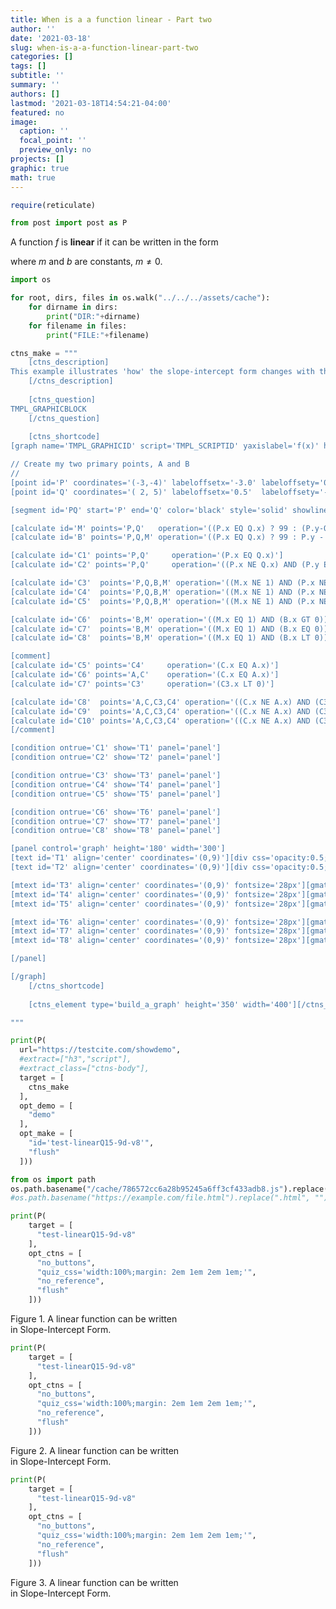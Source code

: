 ```yaml
---
title: When is a a function linear - Part two
author: ''
date: '2021-03-18'
slug: when-is-a-a-function-linear-part-two
categories: []
tags: []
subtitle: ''
summary: ''
authors: []
lastmod: '2021-03-18T14:54:21-04:00'
featured: no
image:
  caption: ''
  focal_point: ''
  preview_only: no
projects: []
graphic: true
math: true
---
```

```r
require(reticulate)
```

```python
from post import post as P
```

A function $f$ is **linear** if it can be written in the form

\begin{equation}
f(x)=mx+b
\end{equation}

where $m$ and $b$ are constants, $m \ne 0.$

```python
import os

for root, dirs, files in os.walk("../../../assets/cache"):
    for dirname in dirs:
        print("DIR:"+dirname)
    for filename in files:
        print("FILE:"+filename)
```

```python
ctns_make = """
    [ctns_description]
This example illustrates 'how' the slope-intercept form changes with the graph of the line.
    [/ctns_description]
    
    [ctns_question]
TMPL_GRAPHICBLOCK
    [/ctns_question]
   
    [ctns_shortcode]
[graph name='TMPL_GRAPHICID' script='TMPL_SCRIPTID' yaxislabel='f(x)' height='300' width='300' yaxislabel_ycoord='9.5' xaxislabel_xcoord='8.75' boundingbox='-6,6,6,-6']

// Create my two primary points, A and B
//
[point id='P' coordinates='(-3,-4)' labeloffsetx='-3.0' labeloffsety='0.5' showpoint='true' showlabel='false' showcoordinates='false' animate='true']
[point id='Q' coordinates='( 2, 5)' labeloffsetx='0.5'  labeloffsety='-0.5' showpoint='true' showlabel='false' showcoordinates='false' animate='true']

[segment id='PQ' start='P' end='Q' color='black' style='solid' showline='true']

[calculate id='M' points='P,Q'   operation='((P.x EQ Q.x) ? 99 : (P.y-Q.y)/(P.x-Q.x))']
[calculate id='B' points='P,Q,M' operation='((P.x EQ Q.x) ? 99 : P.y - M.x*P.x)']

[calculate id='C1' points='P,Q'     operation='(P.x EQ Q.x)']
[calculate id='C2' points='P,Q'     operation='((P.x NE Q.x) AND (P.y EQ Q.y))']

[calculate id='C3'  points='P,Q,B,M' operation='((M.x NE 1) AND (P.x NE Q.x) AND (P.y NE Q.y) AND (B.x GT 0))']
[calculate id='C4'  points='P,Q,B,M' operation='((M.x NE 1) AND (P.x NE Q.x) AND (P.y NE Q.y) AND (B.x EQ 0))']
[calculate id='C5'  points='P,Q,B,M' operation='((M.x NE 1) AND (P.x NE Q.x) AND (P.y NE Q.y) AND (B.x LT 0))']

[calculate id='C6'  points='B,M' operation='((M.x EQ 1) AND (B.x GT 0))']
[calculate id='C7'  points='B,M' operation='((M.x EQ 1) AND (B.x EQ 0))']
[calculate id='C8'  points='B,M' operation='((M.x EQ 1) AND (B.x LT 0))']

[comment]
[calculate id='C5' points='C4'     operation='(C.x EQ A.x)']
[calculate id='C6' points='A,C'    operation='(C.x EQ A.x)']
[calculate id='C7' points='C3'     operation='(C3.x LT 0)']

[calculate id='C8'  points='A,C,C3,C4' operation='((C.x NE A.x) AND (C3.x NE 0) AND (C4.x GT 0))']
[calculate id='C9'  points='A,C,C3,C4' operation='((C.x NE A.x) AND (C3.x NE 0) AND (C4.x EQ 0))']
[calculate id='C10' points='A,C,C3,C4' operation='((C.x NE A.x) AND (C3.x NE 0) AND (C4.x LT 0))']
[/comment]

[condition ontrue='C1' show='T1' panel='panel']
[condition ontrue='C2' show='T2' panel='panel']

[condition ontrue='C3' show='T3' panel='panel']
[condition ontrue='C4' show='T4' panel='panel']
[condition ontrue='C5' show='T5' panel='panel']

[condition ontrue='C6' show='T6' panel='panel']
[condition ontrue='C7' show='T7' panel='panel']
[condition ontrue='C8' show='T8' panel='panel']

[panel control='graph' height='180' width='300']
[text id='T1' align='center' coordinates='(0,9)'][div css='opacity:0.5;' b bg='white' sz='150%']Not a function[/div][/text]
[text id='T2' align='center' coordinates='(0,9)'][div css='opacity:0.5;' b bg='white' sz='150%']Constant Function[/div][/text]

[mtext id='T3' align='center' coordinates='(0,9)' fontsize='28px'][gmath d2f addparen='false' points='M,B']y = M.x x + B.x[/gmath][/mtext]
[mtext id='T4' align='center' coordinates='(0,9)' fontsize='28px'][gmath d2f addparen='false' points='M']y = M.x x[/gmath][/mtext]
[mtext id='T5' align='center' coordinates='(0,9)' fontsize='28px'][gmath d2f addparen='false' points='M,B']y = M.x x B.x[/gmath][/mtext]

[mtext id='T6' align='center' coordinates='(0,9)' fontsize='28px'][gmath d2f addparen='false' points='B']y = x + B.x[/gmath][/mtext]
[mtext id='T7' align='center' coordinates='(0,9)' fontsize='28px'][gmath d2f addparen='false' points='B']y = x [/gmath][/mtext]
[mtext id='T8' align='center' coordinates='(0,9)' fontsize='28px'][gmath d2f addparen='false' points='B']y = x B.x[/gmath][/mtext]

[/panel]

[/graph]
    [/ctns_shortcode]
    
    [ctns_element type='build_a_graph' height='350' width='400'][/ctns_element]

"""

print(P(
  url="https://testcite.com/showdemo", 
  #extract=["h3","script"], 
  #extract_class=["ctns-body"],
  target = [
    ctns_make
  ],
  opt_demo = [
    "demo"
  ],
  opt_make = [
    "id='test-linearQ15-9d-v8'",
    "flush"
  ]))
```

```python
from os import path
os.path.basename("/cache/786572cc6a28b95245a6ff3cf433adb8.js").replace(".html", "")
#os.path.basename("https://example.com/file.html").replace(".html", "")
```

```python

print(P(
    target = [
      "test-linearQ15-9d-v8"
    ], 
    opt_ctns = [
      "no_buttons",
      "quiz_css='width:100%;margin: 2em 1em 2em 1em;'", 
      "no_reference", 
      "flush"
    ]))
```

::: {.py_figure}
Figure 1. A linear function can be written<br/>in Slope-Intercept Form.
:::

```python

print(P(
    target = [
      "test-linearQ15-9d-v8"
    ], 
    opt_ctns = [
      "no_buttons",
      "quiz_css='width:100%;margin: 2em 1em 2em 1em;'", 
      "no_reference", 
      "flush"
    ]))
```

::: {.py_figure}
Figure 2. A linear function can be written<br/>in Slope-Intercept Form.
:::

```python

print(P(
    target = [
      "test-linearQ15-9d-v8"
    ], 
    opt_ctns = [
      "no_buttons",
      "quiz_css='width:100%;margin: 2em 1em 2em 1em;'", 
      "no_reference", 
      "flush"
    ]))
```

::: {.py_figure}
Figure 3. A linear function can be written<br/>in Slope-Intercept Form.
:::
